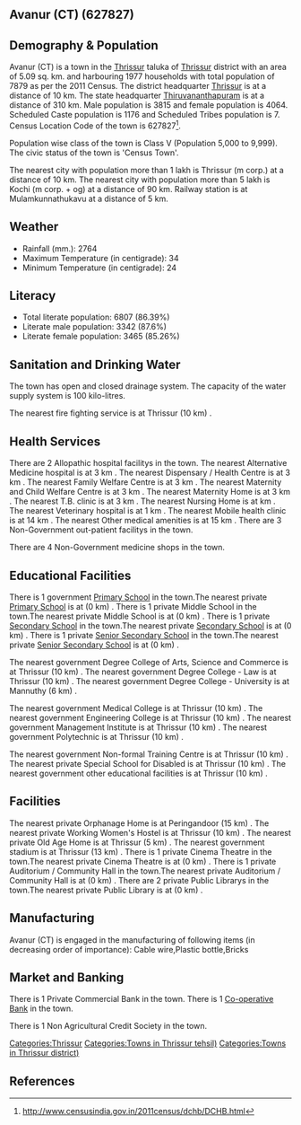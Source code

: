 {{Infobox settlement
| name=Avanur (CT)
| native_name=
| native_name_lang=
| other_name=
| nickname=
| settlement_type=Town
| image_skyline=
| image_alt=
| image_caption=
| pushpin_map=India Kerala
| pushpin_label_position=right
| pushpin_map_alt=
| pushpin_map_caption=Location in Kerala, India
| latd=
| latm=
| lats=
| latNS=
| longd=
| longm=
| longs=
| longEW=
| coordinates_display=inline,title
| subdivision_type=Country
| subdivision_name={{flag|India}}
| subdivision_type1=[[States and territories of India|State]]
| subdivision_name1=Kerala 
| subdivision_type2=[[List of districts of India|District]]
| subdivision_name2=Thrissur
| subdivision_type3=Tahsil
| subdivision_name3=Thrissur
| website=
| established_title=<!-- Established -->
| established_date=
| founder=
| named_for=
| government_type=
| governing_body=
| unit_pref=Metric
| area_footnotes=
| area_rank=
| area_total_km2=5.09
| elevation_footnotes=
| elevation_m=
| population_total=7879
| population_as_of=2011
| population_rank=
| population_density_km2=1547
| population_demonym=
| population_footnotes=
| demographics_type1=Languages=
| demographics1_title1=Official=
| demographics1_info1=[[Malayalam language|Malayalam]]
| timezone1=[[Indian Standard Time|IST]]
| utc_offset1==+5:30
| postal_code_type=[[Postal Index Number|PIN]]
| postal_code=
| area_code_type=Telephone code
| area_code=
| registration_plate=
| blank1_name_sec1=Nearest city
| blank1_info_sec1=[[Thrissur (m corp.)]]
| blank2_name_sec1=[[Human sex ratio|Sex ratio]]
| blank2_info_sec1=1065
| blank3_name_sec1=Literacy
| blank3_info_sec1=86.39%
| blank1_name_sec2=[[2011 Census of India|2011 census]] code
| blank1_info_sec2=627827
| footnotes=
}}

== Avanur (CT) (627827) ==

== Demography & Population ==

Avanur (CT) is a town in the [[Thrissur]] taluka of [[Thrissur]] district with an area of 5.09 sq. km. and harbouring 1977 households with total population of 7879 as per the 2011 Census. The district headquarter [[Thrissur]] is at a distance of 10 km. The state headquarter [[Thiruvananthapuram]] is at a distance of 310 km. Male population is 3815 and female population is 4064. Scheduled Caste population is 1176 and Scheduled Tribes population is 7. Census Location Code of the town is 627827<ref>http://www.censusindia.gov.in/2011census/dchb/DCHB.html</ref>.

Population wise class of the town is Class V (Population 5,000 to 9,999).
The civic status of the town is 'Census Town'.

The nearest city with population more than 1 lakh is Thrissur (m corp.) at a distance of 10 km. The nearest city with population more than 5 lakh is Kochi (m corp. + og)  at a distance of 90 km. Railway station is at Mulamkunnathukavu at a distance of 5 km.


== Weather ==  
* Rainfall (mm.): 2764 
* Maximum Temperature (in centigrade): 34
* Minimum Temperature (in centigrade): 24


== Literacy ==  
* Total literate population: 6807 (86.39%)
* Literate male population: 3342 (87.6%)
* Literate female population: 3465 (85.26%)


== Sanitation and Drinking Water ==  
The town has open and closed drainage system.
The capacity of the water supply system is 100 kilo-litres.

The nearest fire fighting service is at Thrissur (10 km) .


== Health Services ==
There are 2 Allopathic hospital facilitys in the town.
The nearest Alternative Medicine hospital is at 3 km .
The nearest Dispensary / Health Centre is at 3 km .
The nearest Family Welfare Centre is at 3 km .
The nearest Maternity and Child Welfare Centre is at 3 km .
The nearest Maternity Home is at 3 km .
The nearest T.B. clinic is at 3 km .
The nearest Nursing Home is at  km .
The nearest Veterinary hospital is at 1 km .
The nearest Mobile health clinic is at 14 km .
The nearest Other medical amenities is at 15 km .
There are 3 Non-Government out-patient facilitys in the town.


There are 4 Non-Government medicine shops in the town.


== Educational Facilities ==
There is 1 government [[Primary School]] in the town.The nearest private [[Primary School]] is at  (0 km) .
There is 1 private Middle School in the town.The nearest private Middle School is at  (0 km) .
There is 1 private [[Secondary School]] in the town.The nearest private [[Secondary School]] is at  (0 km) .
There is 1 private [[Senior Secondary School]] in the town.The nearest private [[Senior Secondary School]] is at  (0 km) .
 
 
 
 
 
The nearest government Degree College of Arts, Science and Commerce is at Thrissur (10 km) .
The nearest government Degree College - Law is at Thrissur (10 km) .
The nearest government Degree College - University is at Mannuthy (6 km) .
 
The nearest government Medical College is at Thrissur (10 km) .
The nearest government Engineering College is at Thrissur (10 km) .
The nearest government Management Institute is at Thrissur (10 km) .
The nearest government Polytechnic is at Thrissur (10 km) .
 
The nearest government Non-formal Training Centre is at Thrissur (10 km) .
The nearest private Special School for Disabled is at Thrissur (10 km) .
The nearest government other educational facilities is at Thrissur (10 km) .


== Facilities ==
The nearest private Orphanage Home is at Peringandoor (15 km) .
The nearest private Working Women's Hostel is at Thrissur (10 km) .
The nearest private Old Age Home is at Thrissur (5 km) .
The nearest government stadium is at Thrissur (13 km) .
There is 1 private Cinema Theatre in the town.The nearest private Cinema Theatre is at  (0 km) .
There is 1 private Auditorium / Community Hall in the town.The nearest private Auditorium / Community Hall is at  (0 km) .
There are 2 private Public Librarys in the town.The nearest private Public Library is at  (0 km) .


== Manufacturing ==
Avanur (CT) is engaged in the manufacturing of following items (in decreasing order of importance): Cable wire,Plastic bottle,Bricks


== Market and Banking ==

There is 1 Private Commercial Bank in the town.
There is 1 [[Co-operative Bank]] in the town.

There is 1 Non Agricultural Credit Society in the town.


[[Categories:Thrissur]]
[[Categories:Towns in Thrissur tehsil)]]
[[Categories:Towns in Thrissur district)]]


== References ==
{{Reflist}}


